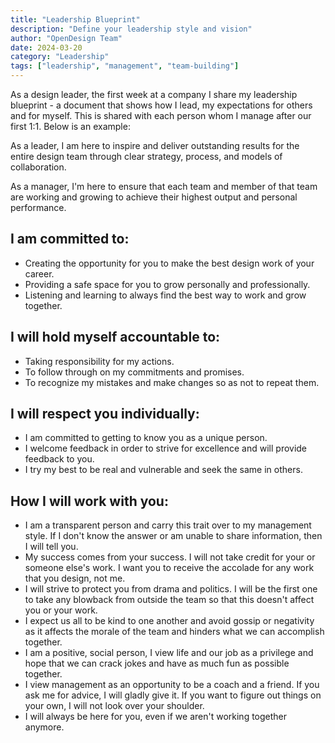 ```yaml
---
title: "Leadership Blueprint"
description: "Define your leadership style and vision"
author: "OpenDesign Team"
date: 2024-03-20
category: "Leadership"
tags: ["leadership", "management", "team-building"]
---
```


As a design leader, the first week at a company I share my leadership blueprint - a document that shows how I lead, my expectations for others and for myself.  This is shared with each person whom I manage after our first 1:1.  Below is an example:

As a leader, I am here to inspire and deliver outstanding results for the entire design team through clear strategy, process, and models of collaboration.

As a manager, I'm here to ensure that each team and member of that team are working and growing to achieve their highest output and personal performance.

## I am committed to:

- Creating the opportunity for you to make the best design work of your career.
- Providing a safe space for you to grow personally and professionally.
- Listening and learning to always find the best way to work and grow together.

## I will hold myself accountable to:

- Taking responsibility for my actions.
- To follow through on my commitments and promises.
- To recognize my mistakes and make changes so as not to repeat them.

## I will respect you individually:

- I am committed to getting to know you as a unique person.
- I welcome feedback in order to strive for excellence and will provide feedback to you.
- I try my best to be real and vulnerable and seek the same in others.

## How I will work with you:

- I am a transparent person and carry this trait over to my management style. If I don't know the answer or am unable to share information, then I will tell you.
- My success comes from your success. I will not take credit for your or someone else's work. I want you to receive the accolade for any work that you design, not me.
- I will strive to protect you from drama and politics. I will be the first one to take any blowback from outside the team so that this doesn't affect you or your work.
- I expect us all to be kind to one another and avoid gossip or negativity as it affects the morale of the team and hinders what we can accomplish together.
- I am a positive, social person, I view life and our job as a privilege and hope that we can crack jokes and have as much fun as possible together.
- I view management as an opportunity to be a coach and a friend. If you ask me for advice, I will gladly give it. If you want to figure out things on your own, I will not look over your shoulder.
- I will always be here for you, even if we aren't working together anymore.